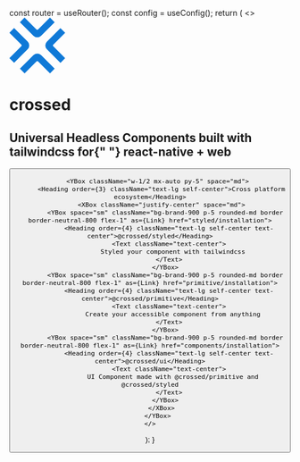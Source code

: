
  const router = useRouter();
  const config = useConfig();
  return (
    <>
        <YBox className="items-center gap-2 bg-brand-800 py-20 px-5 border-b border-neutral-800">
          <svg
            xmlns="http://www.w3.org/2000/svg"
            version="1.1"
            width="100"
            height="100"
            viewBox="5 5 90 90"
          >
            <g fill="#0f79d7">
              <path d="M5 70.48l19.108-19.108a2.029 2.029 0 0 0 0-2.87L5.058 29.45l7.545-7.546 21.89 21.89a8.685 8.685 0 0 1 0 12.283L12.659 77.912 5 70.48zm90-41.03L75.892 48.559a2.029 2.029 0 0 0 0 2.87l19.05 19.051-7.545 7.546-21.89-21.89a8.685 8.685 0 0 1 0-12.283l21.834-21.834L95 29.45zM29.428 5l19.108 19.108a2.029 2.029 0 0 0 2.87 0l19.052-19.05 7.546 7.545-21.89 21.89a8.685 8.685 0 0 1-12.283 0L21.997 12.659 29.428 5zm41.144 90L51.463 75.892a2.029 2.029 0 0 0-2.87 0l-19.051 19.05-7.546-7.545 21.89-21.89a8.685 8.685 0 0 1 12.283 0l21.834 21.834L70.572 95z"></path>
            </g>
          </svg>
          <h1 className="text-6xl mb-5 text-white">crossed</h1>
          <h2 className="border-0 text-2xl text-center mb-10 text-white">
            Universal Headless Components built with tailwindcss for{" "}
            <b>react-native</b> + <b>web</b>
          </h2>
          <XBox space="md" className="justify-center">
            <Button
              text="Star us"
              variant="filled"
              color="neutral"
              iconAfter={UilGithub}
              href={config.project.link}
              target="_blank"
            />
          </XBox>
        </YBox>
        
        <YBox className="w-1/2 mx-auto py-5" space="md">
          <Heading order={3} className="text-lg self-center">Cross platform ecosystem</Heading>
          <XBox className="justify-center" space="md">
            <YBox space="sm" className="bg-brand-900 p-5 rounded-md border border-neutral-800 flex-1" as={Link} href="styled/installation">
              <Heading order={4} className="text-lg self-center text-center">@crossed/styled</Heading>
              <Text className="text-center">
                Styled your component with tailwindcss
              </Text>
            </YBox>
            <YBox space="sm" className="bg-brand-900 p-5 rounded-md border border-neutral-800 flex-1" as={Link} href="primitive/installation">
              <Heading order={4} className="text-lg self-center text-center">@crossed/primitive</Heading>
              <Text className="text-center">
                Create your accessible component from anything
              </Text>
            </YBox>
            <YBox space="sm" className="bg-brand-900 p-5 rounded-md border border-neutral-800 flex-1" as={Link} href="components/installation">
              <Heading order={4} className="text-lg self-center text-center">@crossed/ui</Heading>
              <Text className="text-center">
                UI Component made with @crossed/primitive and @crossed/styled
              </Text>
            </YBox>
          </XBox>
        </YBox>
    </>
  );
}
